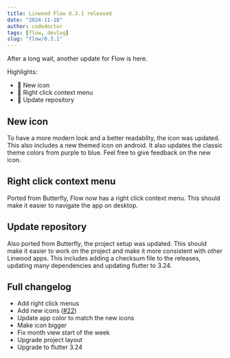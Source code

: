 ```yaml
---
title: Linwood Flow 0.3.1 released
date: "2024-11-18"
author: codedoctor
tags: [flow, devlog]
slug: "flow/0.3.1"
---
```


After a long wait, another update for Flow is here.

Highlights:

- 🎨 New icon
- 🚩 Right click context menu
- 📁 Update repository

## New icon

To have a more modern look and a better readablity, the icon was updated. This also includes a new themed icon on android.
It also updates the classic theme colors from purple to blue.
Feel free to give feedback on the new icon.

## Right click context menu

Ported from Butterfly, Flow now has a right click context menu. This should make it easier to navigate the app on desktop.

## Update repository

Also ported from Butterfly, the project setup was updated. This should make it easier to work on the project and make it more consistent with other Linwood apps.
This includes adding a checksum file to the releases, updating many dependencies and updating flutter to 3.24.

## Full changelog

* Add right click menus
* Add new icons ([#22](https://github.com/LinwoodDev/Flow/issues/22))
* Update app color to match the new icons
* Make icon bigger
* Fix month view start of the week
* Upgrade project layout
* Upgrade to flutter 3.24
